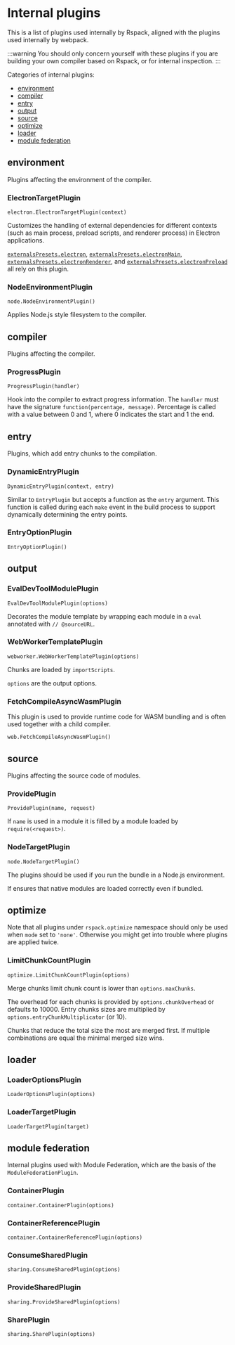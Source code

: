 
<WebpackLicense from="https://webpack.js.org/plugins/internal-plugins/" />

# Internal plugins

This is a list of plugins used internally by Rspack, aligned with the plugins used internally by webpack.

:::warning
You should only concern yourself with these plugins if you are building your own compiler based on Rspack, or for internal inspection.
:::

Categories of internal plugins:

- [environment](#environment)
- [compiler](#compiler)
- [entry](#entry)
- [output](#output)
- [source](#source)
- [optimize](#optimize)
- [loader](#loader)
- [module federation](#module-federation)

## environment

Plugins affecting the environment of the compiler.

### ElectronTargetPlugin

`electron.ElectronTargetPlugin(context)`

Customizes the handling of external dependencies for different contexts (such as main process, preload scripts, and renderer process) in Electron applications.

[`externalsPresets.electron`](/config/externals#electron), [`externalsPresets.electronMain`](/config/externals#electronmain), [`externalsPresets.electronRenderer`](/config/externals#electronrenderer), and [`externalsPresets.electronPreload`](/config/externals#electronpreload) all rely on this plugin.

### NodeEnvironmentPlugin

`node.NodeEnvironmentPlugin()`

Applies Node.js style filesystem to the compiler.

## compiler

Plugins affecting the compiler.

### ProgressPlugin

`ProgressPlugin(handler)`

Hook into the compiler to extract progress information. The `handler` must have the signature `function(percentage, message)`. Percentage is called with a value between 0 and 1, where 0 indicates the start and 1 the end.

## entry

Plugins, which add entry chunks to the compilation.

### DynamicEntryPlugin

`DynamicEntryPlugin(context, entry)`

Similar to `EntryPlugin` but accepts a function as the `entry` argument. This function is called during each `make` event in the build process to support dynamically determining the entry points.

### EntryOptionPlugin

`EntryOptionPlugin()`

## output

### EvalDevToolModulePlugin

`EvalDevToolModulePlugin(options)`

Decorates the module template by wrapping each module in a `eval` annotated with `// @sourceURL`.

### WebWorkerTemplatePlugin

`webworker.WebWorkerTemplatePlugin(options)`

Chunks are loaded by `importScripts`.

`options` are the output options.

### FetchCompileAsyncWasmPlugin

This plugin is used to provide runtime code for WASM bundling and is often used together with a child compiler.

`web.FetchCompileAsyncWasmPlugin()`

## source

Plugins affecting the source code of modules.

### ProvidePlugin

`ProvidePlugin(name, request)`

If `name` is used in a module it is filled by a module loaded by `require(<request>)`.

### NodeTargetPlugin

`node.NodeTargetPlugin()`

The plugins should be used if you run the bundle in a Node.js environment.

If ensures that native modules are loaded correctly even if bundled.

## optimize

Note that all plugins under `rspack.optimize` namespace should only be used when `mode` set to `'none'`. Otherwise you might get into trouble where plugins are applied twice.

### LimitChunkCountPlugin

`optimize.LimitChunkCountPlugin(options)`

Merge chunks limit chunk count is lower than `options.maxChunks`.

The overhead for each chunks is provided by `options.chunkOverhead` or defaults to 10000. Entry chunks sizes are multiplied by `options.entryChunkMultiplicator` (or 10).

Chunks that reduce the total size the most are merged first. If multiple combinations are equal the minimal merged size wins.

## loader

### LoaderOptionsPlugin

`LoaderOptionsPlugin(options)`

### LoaderTargetPlugin

`LoaderTargetPlugin(target)`

## module federation

Internal plugins used with Module Federation, which are the basis of the `ModuleFederationPlugin`.

### ContainerPlugin

`container.ContainerPlugin(options)`

### ContainerReferencePlugin

`container.ContainerReferencePlugin(options)`

### ConsumeSharedPlugin

`sharing.ConsumeSharedPlugin(options)`

### ProvideSharedPlugin

`sharing.ProvideSharedPlugin(options)`

### SharePlugin

`sharing.SharePlugin(options)`
